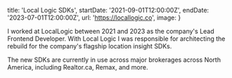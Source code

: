 
  title: 'Local Logic SDKs',
  startDate: '2021-09-01T12:00:00Z',
  endDate: '2023-07-01T12:00:00Z',
  url: 'https://locallogic.co',
  image: <PostImage blur src={LocalLogic} alt="Local Logic" />
}

I worked at LocalLogic between 2021 and 2023 as the company's Lead Frontend
Developer. With Local Logic I was responsible for architecting the rebuild for
the company's flagship location insight SDKs.

The new SDKs are currently in use across major brokerages across North America,
including Realtor.ca, Remax, and more.